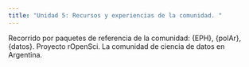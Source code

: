 ```yaml
---
title: "Unidad 5: Recursos y experiencias de la comunidad. "
---
```


Recorrido por paquetes de referencia de la comunidad: {EPH}, {polAr}, {datos}. Proyecto rOpenSci. La comunidad de ciencia de datos en Argentina.
